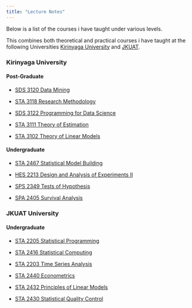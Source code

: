 ```yaml
---
title: "Lecture Notes"
---
```


Below is a list of the courses i have taught under various levels.

This combines both theoretical and practical courses i have taught at the following Universities [Kirinyaga University](https://www.kyu.ac.ke/) and [JKUAT](https://www.jkuat.ac.ke/).

::: {.grid .course-details .course-details-smaller}
::: g-col-6
### Kirinyaga University

#### Post-Graduate

- [SDS 3120 Data Mining](https://sam-mutua.github.io/datamin23/)

- [STA 3118 Research Methodology](https://sam-mutua.github.io/compmethods-resmethods/)

-   [SDS 3122 Programming for Data Science](https://sam-mutua.github.io/SDS3121/)

-   [STA 3111 Theory of Estimation](https://sam-mutua.github.io/STA3111/)

-   [STA 3102 Theory of Linear Models]()

#### Undergraduate

-   [STA 2467 Statistical Model Building]()

-   [HES 2213 Design and Analysis of Experiments II]()

-   [SPS 2349 Tests of Hypothesis]()

-   [SPA 2405 Survival Analysis]()
:::

::: g-col-6
### JKUAT University

#### Undergraduate

-   [STA 2205 Statistical Programming]()

-   [STA 2416 Statistical Computing]()

-   [STA 2203 Time Series Analysis]()

-   [STA 2440 Econometrics]()

-   [STA 2432 Principles of Linear Models]()

-   [STA 2430 Statistical Quality Control]()
:::
:::
